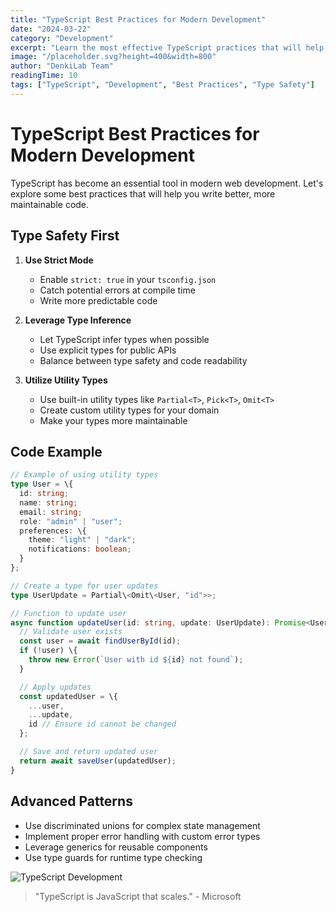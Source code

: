 ```yaml
---
title: "TypeScript Best Practices for Modern Development"
date: "2024-03-22"
category: "Development"
excerpt: "Learn the most effective TypeScript practices that will help you write more maintainable and type-safe code."
image: "/placeholder.svg?height=400&width=800"
author: "DenkiLab Team"
readingTime: 10
tags: ["TypeScript", "Development", "Best Practices", "Type Safety"]
---
```


# TypeScript Best Practices for Modern Development

TypeScript has become an essential tool in modern web development. Let's explore some best practices that will help you write better, more maintainable code.

## Type Safety First

1. **Use Strict Mode**
   - Enable `strict: true` in your `tsconfig.json`
   - Catch potential errors at compile time
   - Write more predictable code

2. **Leverage Type Inference**
   - Let TypeScript infer types when possible
   - Use explicit types for public APIs
   - Balance between type safety and code readability

3. **Utilize Utility Types**
   - Use built-in utility types like `Partial<T>`, `Pick<T>`, `Omit<T>`
   - Create custom utility types for your domain
   - Make your types more maintainable

## Code Example

```typescript
// Example of using utility types
type User = \{
  id: string;
  name: string;
  email: string;
  role: "admin" | "user";
  preferences: \{
    theme: "light" | "dark";
    notifications: boolean;
  }
};

// Create a type for user updates
type UserUpdate = Partial\<Omit\<User, "id">>;

// Function to update user
async function updateUser(id: string, update: UserUpdate): Promise<User> \{
  // Validate user exists
  const user = await findUserById(id);
  if (!user) \{
    throw new Error(`User with id ${id} not found`);
  }

  // Apply updates
  const updatedUser = \{
    ...user,
    ...update,
    id // Ensure id cannot be changed
  };

  // Save and return updated user
  return await saveUser(updatedUser);
}
```

## Advanced Patterns

- Use discriminated unions for complex state management
- Implement proper error handling with custom error types
- Leverage generics for reusable components
- Use type guards for runtime type checking

![TypeScript Development](/placeholder.svg?height=300&width=600)

> "TypeScript is JavaScript that scales." - Microsoft
